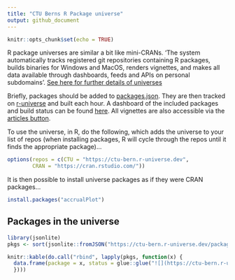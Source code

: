 ```yaml
---
title: "CTU Berns R Package universe"
output: github_document
---
```


```r
knitr::opts_chunk$set(echo = TRUE)
```

R package universes are similar a bit like mini-CRANs. 'The system automatically tracks registered git repositories containing R packages, builds binaries for Windows and MacOS, renders vignettes, and makes all data available through dashboards, feeds and APIs on personal subdomains'. [See here for further details of universes](https://ropensci.org/blog/2021/06/22/setup-runiverse/)

Briefly, packages should be added to [packages.json](packages.json). They are then tracked on [r-universe](https://github.com/r-universe/ctu-bern) and built each hour. A dashboard of the included packages and build status can be found [here](https://ctu-bern.r-universe.dev/ui#builds). All vignettes are also accessible via the [articles button](https://ctu-bern.r-universe.dev/ui#articles).

To use the universe, in R, do the following, which adds the universe to your list of repos (when installing packages, R will cycle through the repos until it finds the appropriate package)...

```r
options(repos = c(CTU = "https://ctu-bern.r-universe.dev",
        CRAN = "https://cran.rstudio.com/"))
```

It is then possible to install universe packages as if they were CRAN packages...

```r
install.packages("accrualPlot")
```



## Packages in the universe

```r

library(jsonlite)
pkgs <- sort(jsonlite::fromJSON("https://ctu-bern.r-universe.dev/packages/"))

```

```r
knitr::kable(do.call("rbind", lapply(pkgs, function(x) {
  data.frame(package = x, status = glue::glue("![](https://ctu-bern.r-universe.dev/badges/{x})"))
  })))
```


